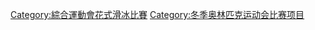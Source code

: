 {{Commonscat|Figure skating at the Olympics}}

[[Category:綜合運動會花式滑冰比賽|Category:綜合運動會花式滑冰比賽]]
[[Category:冬季奥林匹克运动会比赛项目|Category:冬季奥林匹克运动会比赛项目]]